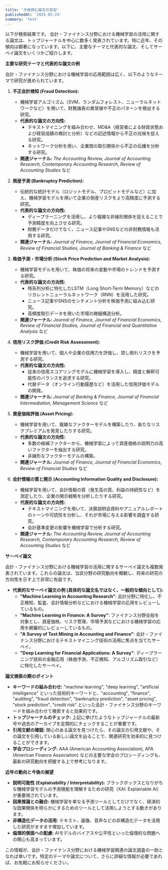 ---
title: '今後読む論文の目安'
publishedAt: '2025-05-23'
summary: 'test'
---

以下が検索結果です。
会計・ファイナンス分野における機械学習の活用に関する論文は、トップジャーナルを中心に数多く発表されています。特に近年、その傾向は顕著になっています。以下に、主要なテーマと代表的な論文、そしてサーベイ論文をいくつかご紹介します。

**主要な研究テーマと代表的な論文の例**

会計・ファイナンス分野における機械学習の応用範囲は広く、以下のようなテーマで研究が進められています。

1.  **不正会計検知 (Fraud Detection):**
    *   機械学習アルゴリズム（SVM、ランダムフォレスト、ニューラルネットワークなど）を用いて、財務諸表の異常値や不正のパターンを検出する研究。
    *   **代表的な論文の方向性:**
        *   テキストマイニングを組み合わせ、MD&A（経営者による財政状態および経営成績の検討と分析）などの記述情報から不正の兆候を捉える研究。
        *   ネットワーク分析を用い、企業間の取引関係から不正の伝播を分析する研究。
    *   **関連ジャーナル:** *The Accounting Review, Journal of Accounting Research, Contemporary Accounting Research, Review of Accounting Studies* など

2.  **倒産予測 (Bankruptcy Prediction):**
    *   伝統的な統計モデル（ロジットモデル、プロビットモデルなど）に加え、機械学習モデルを用いて企業の倒産リスクをより高精度に予測する研究。
    *   **代表的な論文の方向性:**
        *   ディープラーニングを活用し、より複雑な非線形関係を捉えることで予測精度を向上させる研究。
        *   財務データだけでなく、ニュース記事やSNSなどの非財務情報も活用する研究。
    *   **関連ジャーナル:** *Journal of Finance, Journal of Financial Economics, Review of Financial Studies, Journal of Banking & Finance* など

3.  **株価予測・市場分析 (Stock Price Prediction and Market Analysis):**
    *   機械学習モデルを用いて、株価の将来の変動や市場のトレンドを予測する研究。
    *   **代表的な論文の方向性:**
        *   時系列分析に特化したLSTM（Long Short-Term Memory）などのリカレントニューラルネットワーク（RNN）を活用した研究。
        *   ニュース記事やSNSのセンチメント分析を株価予測に組み込む研究。
        *   高頻度取引データを用いた市場の微細構造分析。
    *   **関連ジャーナル:** *Journal of Finance, Journal of Financial Economics, Review of Financial Studies, Journal of Financial and Quantitative Analysis* など

4.  **信用リスク評価 (Credit Risk Assessment):**
    *   機械学習を用いて、個人や企業の信用力を評価し、貸し倒れリスクを予測する研究。
    *   **代表的な論文の方向性:**
        *   従来の信用スコアリングモデルに機械学習を導入し、精度と解釈可能性のバランスを追求する研究。
        *   代替データ（オンライン行動履歴など）を活用した信用評価モデルの開発。
    *   **関連ジャーナル:** *Journal of Banking & Finance, Journal of Financial Intermediation, Management Science* など

5.  **資産価格評価 (Asset Pricing):**
    *   機械学習を用いて、複雑なファクターモデルを構築したり、新たなリスクプレミアムを発見したりする研究。
    *   **代表的な論文の方向性:**
        *   多数の候補ファクターから、機械学習によって資産価格の説明力の高いファクターを抽出する研究。
        *   非線形なファクターモデルの構築。
    *   **関連ジャーナル:** *Journal of Finance, Journal of Financial Economics, Review of Financial Studies* など

6.  **会計情報の質と開示 (Accounting Information Quality and Disclosure):**
    *   機械学習を用いて、会計情報の質（発生高の質、利益の持続性など）を測定したり、企業の開示戦略を分析したりする研究。
    *   **代表的な論文の方向性:**
        *   テキストマイニングを用いて、決算説明会資料やアニュアルレポートのトーンや可読性を分析し、それが市場に与える影響を調査する研究。
        *   会計基準変更の影響を機械学習で分析する研究。
    *   **関連ジャーナル:** *The Accounting Review, Journal of Accounting Research, Contemporary Accounting Research, Review of Accounting Studies* など

**サーベイ論文**

会計・ファイナンス分野における機械学習の活用に関するサーベイ論文も複数発表されています。これらの論文は、当該分野の研究動向を概観し、将来の研究の方向性を示す上で非常に有益です。

*   **代表的なサーベイ論文の例 (具体的な論文名ではなく、一般的な傾向として):**
    *   **"Machine Learning in Accounting Research"**: 会計分野に特化し、不正検知、監査、会計情報分析などにおける機械学習の応用をレビューしているもの。
    *   **"Machine Learning in Finance: A Survey"**: ファイナンス分野全般を対象とし、資産価格、リスク管理、市場予測などにおける機械学習の応用を網羅的にレビューしているもの。
    *   **"A Survey of Text Mining in Accounting and Finance"**: 会計・ファイナンス分野におけるテキストマイニング技術の活用に焦点を当てたサーベイ。
    *   **"Deep Learning for Financial Applications: A Survey"**: ディープラーニング技術の金融応用（株価予測、不正検知、アルゴリズム取引など）に特化したサーベイ。

**論文検索の際のポイント**

*   **キーワードの組み合わせ:** "machine learning", "deep learning", "artificial intelligence" といった技術的キーワードと、"accounting", "finance", "auditing", "fraud detection", "bankruptcy prediction", "asset pricing", "stock prediction", "credit risk" といった会計・ファイナンス分野のキーワードを組み合わせて検索すると効果的です。
*   **トップジャーナルのチェック:** 上記に挙げたようなトップジャーナルの最新号や過去のアーカイブを定期的にチェックすることが重要です。
*   **引用文献の確認:** 関心のある論文を見つけたら、その論文の引用文献や、その論文を引用している新しい論文を辿ることで、関連研究を効率的に見つけることができます。
*   **学会プロシーディング:** AAA (American Accounting Association), AFA (American Finance Association) などの主要な学会のプロシーディングも、最新の研究動向を把握する上で参考になります。

**近年の動向と今後の展望**

*   **説明可能性 (Explainability / Interpretability):** ブラックボックスとなりがちな機械学習モデルの予測根拠を理解するための研究（XAI: Explainable AI）が重要視されています。
*   **因果推論との融合:** 機械学習を単なる予測ツールとしてだけでなく、経済的な因果関係を明らかにするためのツールとして活用しようとする動きがあります。
*   **非構造化データの活用:** テキスト、画像、音声などの非構造化データを活用した研究がますます増加しています。
*   **倫理的側面への配慮:** AIモデルのバイアスや公平性といった倫理的な問題への関心も高まっています。

この情報が、会計・ファイナンス分野における機械学習関連の論文調査の一助となれば幸いです。特定のテーマや論文について、さらに詳細な情報が必要であれば、お気軽にお知らせください。